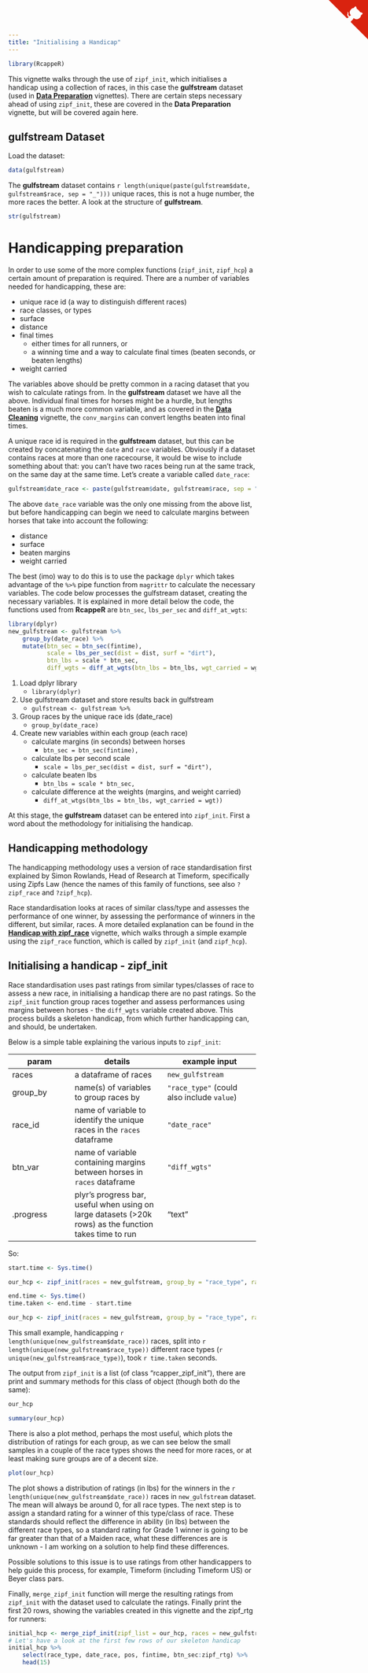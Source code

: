 ```yaml
---
title: "Initialising a Handicap"
---
```


```r
library(RcappeR)
```

This vignette walks through the use of `zipf_init`, which initialises a handicap using a collection of races, in this case the **gulfstream** dataset (used in [**Data Preparation**](data_prep.html) vignettes).  There are certain steps necessary ahead of using `zipf_init`, these are covered in the **Data Preparation** vignette, but will be covered again here.

## gulfstream Dataset

Load the dataset:
```r
data(gulfstream)
```

The **gulfstream** dataset contains `r length(unique(paste(gulfstream$date, gulfstream$race, sep = "_")))` unique races, this is not a huge number, the more races the better.  A look at the structure of **gulfstream**.

```r
str(gulfstream)
```

# Handicapping preparation

In order to use some of the more complex functions (`zipf_init`, `zipf_hcp`) a certain amount of preparation is required.  There are a number of variables needed for handicapping, these are:

* unique race id (a way to distinguish different races)
* race classes, or types
* surface
* distance
* final times
    + either times for all runners, or
    + a winning time and a way to calculate final times (beaten seconds, or beaten lengths)
* weight carried

The variables above should be pretty common in a racing dataset that you wish to calculate ratings from.  In the **gulfstream** dataset we have all the above.  Individual final times for horses might be a hurdle, but lengths beaten is a much more common variable, and as covered in the [**Data Cleaning**](data_cleaning.html) vignette, the `conv_margins` can convert lengths beaten into final times.

A unique race id is required in the **gulfstream** dataset, but this can be created by concatenating the `date` and `race` variables.  Obviously if a dataset contains races at more than one racecourse, it would be wise to include something about that: you can't have two races being run at the same track, on the same day at the same time.  Let's create a variable called `date_race`:

```r
gulfstream$date_race <- paste(gulfstream$date, gulfstream$race, sep = "_")
```

The above `date_race` variable was the only one missing from the above list, but before handicapping can begin we need to calculate margins between horses that take into account the following:

* distance
* surface
* beaten margins
* weight carried

The best (imo) way to do this is to use the package `dplyr` which takes advantage of the `%>%` pipe function from `magrittr` to calculate the necessary variables.  The code below processes the gulfstream dataset, creating the necessary variables.  It is explained in more detail below the code, the functions used from **RcappeR** are `btn_sec`, `lbs_per_sec` and `diff_at_wgts`:

```r
library(dplyr)
new_gulfstream <- gulfstream %>%
    group_by(date_race) %>%
    mutate(btn_sec = btn_sec(fintime),
           scale = lbs_per_sec(dist = dist, surf = "dirt"),
           btn_lbs = scale * btn_sec,
           diff_wgts = diff_at_wgts(btn_lbs = btn_lbs, wgt_carried = wgt))
```

1. Load dplyr library
    + `library(dplyr)`
2. Use gulfstream dataset and store results back in gulfstream
    + `gulfstream <- gulfstream %>%`
3. Group races by the unique race ids (date_race)
    + `group_by(date_race)`
4. Create new variables within each group (each race)
    + calculate margins (in seconds) between horses
        + `btn_sec = btn_sec(fintime),`
    + calculate lbs per second scale
        + `scale = lbs_per_sec(dist = dist, surf = "dirt"),`
    + calculate beaten lbs
        + `btn_lbs = scale * btn_sec,`
    + calculate difference at the weights (margins, and weight carried)
        + `diff_at_wtgs(btn_lbs = btn_lbs, wgt_carried = wgt))`

At this stage, the **gulfstream** dataset can be entered into `zipf_init`.  First a word about the methodology for initialising the handicap.

## Handicapping methodology

The handicapping methodology uses a version of race standardisation first explained by Simon Rowlands, Head of Research at Timeform, specifically using Zipfs Law (hence the names of this family of functions, see also `?zipf_race` and `?zipf_hcp`).

Race standardisation looks at races of similar class/type and assesses the performance of one winner, by assessing the performance of winners in the different, but similar, races.  A more detailed explanation can be found in the [**Handicap with zipf_race**](handicap_with_zipf_race.html) vignette, which walks through a simple example using the `zipf_race` function, which is called by `zipf_init` (and `zipf_hcp`).

## Initialising a handicap - zipf_init

Race standardisation uses past ratings from similar types/classes of race to assess a new race, in initialising a handicap there are no past ratings.  So the `zipf_init` function group races together and assess performances using margins between horses - the `diff_wgts` variable created above.  This process builds a skeleton handicap, from which further handicapping can, and should, be undertaken.

Below is a simple table explaining the various inputs to `zipf_init`:

param | details | example input
------|---------|---------
races | a dataframe of races | `new_gulfstream`
group\_by | name(s) of variables to group races by | `"race_type"` (could also include `value`)
race\_id | name of variable to identify the unique races in the `races` dataframe | `"date_race"`
btn\_var | name of variable containing margins between horses in `races` dataframe | `"diff_wgts"`
.progress | plyr's progress bar, useful when using on large datasets (>20k rows) as the function takes time to run | "text"

So:
```r
start.time <- Sys.time()

our_hcp <- zipf_init(races = new_gulfstream, group_by = "race_type", race_id = "date_race", btn_var = "diff_wgts")

end.time <- Sys.time()
time.taken <- end.time - start.time
```

```r
our_hcp <- zipf_init(races = new_gulfstream, group_by = "race_type", race_id = "date_race", btn_var = "diff_wgts", .progress = "text")
```

This small example, handicapping `r length(unique(new_gulfstream$date_race))` races, split into `r length(unique(new_gulfstream$race_type))` different race types (`r unique(new_gulfstream$race_type)`), took `r time.taken` seconds.

The output from `zipf_init` is a list (of class "rcapper\_zipf\_init"), there are print and summary methods for this class of object (though both do the same):

```r
our_hcp

summary(our_hcp)
```

There is also a plot method, perhaps the most useful, which plots the distribution of ratings for each group, as we can see below the small samples in a couple of the race types shows the need for more races, or at least making sure groups are of a decent size.

```r
plot(our_hcp)
```

The plot shows a distribution of ratings (in lbs) for the winners in the `r length(unique(new_gulfstream$date_race))` races in `new_gulfstream` dataset.  The mean will always be around 0, for all race types.  The next step is to assign a standard rating for a winner of this type/class of race.  These standards should reflect the difference in ability (in lbs) between the different race types, so a standard rating for Grade 1 winner is going to be far greater than that of a Maiden race, what these differences are is unknown - I am working on a solution to help find these differences.

Possible solutions to this issue is to use ratings from other handicappers to help guide this process, for example, Timeform (including Timeform US) or Beyer class pars.

Finally, `merge_zipf_init` function will merge the resulting ratings from `zipf_init` with the dataset used to calculate the ratings.  Finally print the first 20 rows, showing the variables created in this vignette and the zipf_rtg for runners:

```r
initial_hcp <- merge_zipf_init(zipf_list = our_hcp, races = new_gulfstream, btn_var = "diff_wgts")
# Let's have a look at the first few rows of our skeleton handicap
initial_hcp %>%
    select(race_type, date_race, pos, fintime, btn_sec:zipf_rtg) %>%
    head(15)
```


<a href="https://github.com/durtal/RcappeR" class="github-corner"><svg width="80" height="80" viewBox="0 0 250 250" style="fill:#d9230f; color:#fcfcfc; position: absolute; top: 0; border: 0; right: 0;"><path d="M0,0 L115,115 L130,115 L142,142 L250,250 L250,0 Z"></path><path d="M128.3,109.0 C113.8,99.7 119.0,89.6 119.0,89.6 C122.0,82.7 120.5,78.6 120.5,78.6 C119.2,72.0 123.4,76.3 123.4,76.3 C127.3,80.9 125.5,87.3 125.5,87.3 C122.9,97.6 130.6,101.9 134.4,103.2" fill="currentColor" style="transform-origin: 130px 106px;" class="octo-arm"></path><path d="M115.0,115.0 C114.9,115.1 118.7,116.5 119.8,115.4 L133.7,101.6 C136.9,99.2 139.9,98.4 142.2,98.6 C133.8,88.0 127.5,74.4 143.8,58.0 C148.5,53.4 154.0,51.2 159.7,51.0 C160.3,49.4 163.2,43.6 171.4,40.1 C171.4,40.1 176.1,42.5 178.8,56.2 C183.1,58.6 187.2,61.8 190.9,65.4 C194.5,69.0 197.7,73.2 200.1,77.6 C213.8,80.2 216.3,84.9 216.3,84.9 C212.7,93.1 206.9,96.0 205.4,96.6 C205.1,102.4 203.0,107.8 198.3,112.5 C181.9,128.9 168.3,122.5 157.7,114.1 C157.9,116.9 156.7,120.9 152.7,124.9 L141.0,136.5 C139.8,137.7 141.6,141.9 141.8,141.8 Z" fill="currentColor" class="octo-body"></path></svg></a><style>.github-corner:hover .octo-arm{animation:octocat-wave 560ms ease-in-out}@keyframes octocat-wave{0%,100%{transform:rotate(0)}20%,60%{transform:rotate(-25deg)}40%,80%{transform:rotate(10deg)}}@media (max-width:500px){.github-corner:hover .octo-arm{animation:none}.github-corner .octo-arm{animation:octocat-wave 560ms ease-in-out}}</style>
